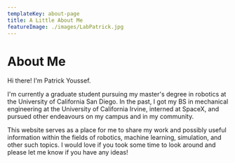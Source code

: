 ```yaml
---
templateKey: about-page
title: A Little About Me
featureImage: ./images/LabPatrick.jpg
---
```


# About Me

Hi there! I'm Patrick Youssef.

I'm currently a graduate student pursuing my master's degree in robotics at the University of California San Diego. In the past, I got my BS in mechanical engineering at the University of California Irvine, interned at SpaceX, and pursued other endeavours on my campus and in my community.

This website serves as a place for me to share my work and possibly useful information within the fields of robotics, machine learning, simulation, and other such topics. I would love if you took some time to look around and please let me know if you have any ideas!

